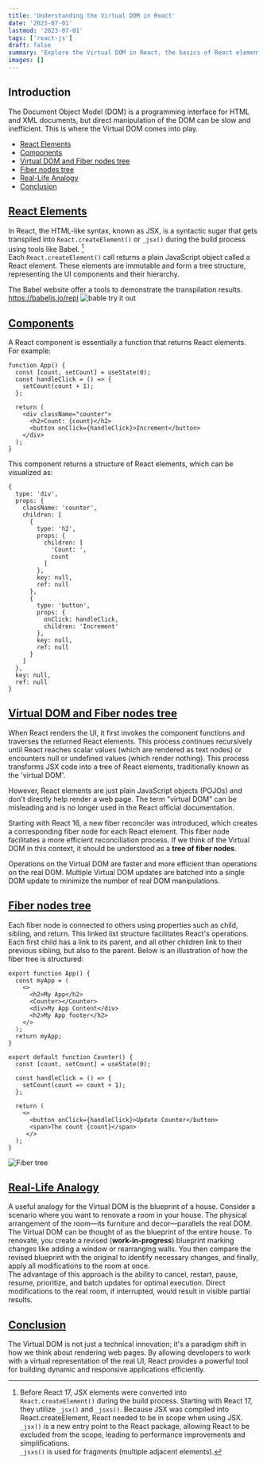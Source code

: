```yaml
---
title: 'Understanding the Virtual DOM in React'
date: '2023-07-01'
lastmod: '2023-07-01'
tags: ['react-js']
draft: false
summary: 'Explore the Virtual DOM in React, the basics of React elements, the role of JSX, and the structure of the fiber node tree.'
images: []
---
```


## Introduction
The Document Object Model (DOM) is a programming interface for HTML and XML documents, but direct manipulation of the DOM can be slow and inefficient. This is where the Virtual DOM comes into play.

- [React Elements](#react-elements)
- [Components](#components)
- [Virtual DOM and Fiber nodes tree](#virtual-dom-and-fiber-nodes-tree)
- [Fiber nodes tree](#fiber-nodes-tree)
- [Real-Life Analogy](#real-life-analogy)
- [Conclusion](#conclusion)



## [React Elements](#react-elements)
In React, the HTML-like syntax, known as JSX, is a syntactic sugar that gets transpiled into `React.createElement()` or `_jsx()` during the build process using tools like Babel. [^1]\
Each `React.createElement()` call returns a plain JavaScript object called a React element. These elements are immutable and form a tree structure, representing the UI components and their hierarchy.

The Babel website offer a tools to demonstrate the transpilation results.
https://babeljs.io/repl
![bable try it out](/static/images/posts/understanding-the-virtual-dom-in-react/babel-try-it-out.png)



## [Components](#components)

A React component is essentially a function that returns React elements. For example:
```
function App() {
  const [count, setCount] = useState(0);
  const handleClick = () => {
    setCount(count + 1);
  };

  return (
    <div className="counter">
      <h2>Count: {count}</h2>
      <button onClick={handleClick}>Increment</button>
    </div>
  );
}
```
This component returns a structure of React elements, which can be visualized as:
```
{
  type: 'div',
  props: {
    className: 'counter',
    children: [
      {
        type: 'h2',
        props: {
          children: [
            'Count: ',
            count
          ]
        },
        key: null,
        ref: null
      },
      {
        type: 'button',
        props: {
          onClick: handleClick,
          children: 'Increment'
        },
        key: null,
        ref: null
      }
    ]
  },
  key: null,
  ref: null
}
```

## [Virtual DOM and Fiber nodes tree](#virtual-dom-and-fiber-nodes-tree)
When React renders the UI, it first invokes the component functions and traverses the returned React elements. This process continues recursively until React reaches scalar values (which are rendered as text nodes) or encounters null or undefined values (which render nothing). This process transforms JSX code into a tree of React elements, traditionally known as the 'virtual DOM'.

However, React elements are just plain JavaScript objects (POJOs) and don't directly help render a web page. The term "virtual DOM" can be misleading and is no longer used in the React official documentation.

Starting with React 16, a new fiber reconciler was introduced, which creates a corresponding fiber node for each React element. This fiber node facilitates a more efficient reconciliation process. If we think of the Virtual DOM in this context, it should be understood as a **tree of fiber nodes**.


Operations on the Virtual DOM are faster and more efficient than operations on the real DOM. Multiple Virtual DOM updates are batched into a single DOM update to minimize the number of real DOM manipulations.


## [Fiber nodes tree](#fiber-nodes-tree)
Each fiber node is connected to others using properties such as child, sibling, and return. This linked list structure facilitates React's operations.
Each first child has a link to its parent, and all other children link to their previous sibling, but also to the parent.
Below is an illustration of how the fiber tree is structured:
```
export function App() {
  const myApp = (
    <>
      <h2>My App</h2>
      <Counter></Counter>
      <div>My App Content</div>
      <h2>My App footer</h2>
    </>
  );
  return myApp;
}

export default function Counter() {
  const [count, setCount] = useState(0);

  const handleClick = () => {
    setCount(count => count + 1);
  };

  return (
    <>
      <button onClick={handleClick}>Update Counter</button>
      <span>The count {count}</span>
     </>
  );
}
```
![Fiber tree](/static/images/posts/understanding-the-virtual-dom-in-react/fiber-tree.png)


## [Real-Life Analogy](#real-life-analogy)
A useful analogy for the Virtual DOM is the blueprint of a house. Consider a scenario where you want to renovate a room in your house. The physical arrangement of the room—its furniture and decor—parallels the real DOM. The Virtual DOM can be thought of as the blueprint of the entire house. To renovate, you create a revised (**work-in-progress**) blueprint marking changes like adding a window or rearranging walls. You then compare the revised blueprint with the original to identify necessary changes, and finally, apply all modifications to the room at once.\
The advantage of this approach is the ability to cancel, restart, pause, resume, prioritize, and batch updates for optimal execution. Direct modifications to the real room, if interrupted, would result in visible partial results.



## [Conclusion](#conclusion)
The Virtual DOM is not just a technical innovation; it's a paradigm shift in how we think about rendering web pages. By allowing developers to work with a virtual representation of the real UI, React provides a powerful tool for building dynamic and responsive applications efficiently.


[^1]: Before React 17, JSX elements were converted into `React.createElement()` during the build process. Starting with React 17, they utilize `_jsx()` and `_jsxs()`. Because JSX was compiled into React.createElement, React needed to be in scope when using JSX.\
`_jsx()` is a new entry point to the React package, allowing React to be excluded from the scope, leading to performance improvements and simplifications.\
`_jsxs()` is used for fragments (multiple adjacent elements).

